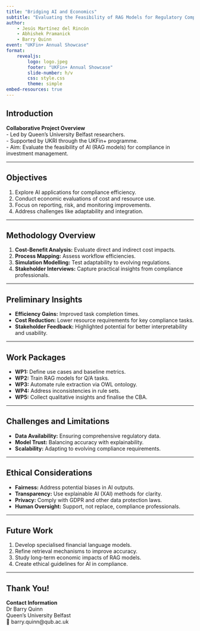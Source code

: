 ```yaml
---
title: "Bridging AI and Economics"
subtitle: "Evaluating the Feasibility of RAG Models for Regulatory Compliance"
author: 
    - Jesús Martínez del Rincón
    - Abhishek Pramanick
    - Barry Quinn
event: "UKFin+ Annual Showcase"
format: 
    revealjs:
        logo: logo.jpeg
        footer: "UKFin+ Annual Showcase"
        slide-number: h/v
        css: style.css
        theme: simple
embed-resources: true
---
```


## Introduction

**Collaborative Project Overview**  
- Led by Queen's University Belfast researchers.  
- Supported by UKRI through the UKFin+ programme.  
- Aim: Evaluate the feasibility of AI (RAG models) for compliance in investment management.

---

## Objectives

1. Explore AI applications for compliance efficiency.
2. Conduct economic evaluations of cost and resource use.
3. Focus on reporting, risk, and monitoring improvements.
4. Address challenges like adaptability and integration.

---

## Methodology Overview

1. **Cost-Benefit Analysis:** Evaluate direct and indirect cost impacts.  
2. **Process Mapping:** Assess workflow efficiencies.  
3. **Simulation Modelling:** Test adaptability to evolving regulations.  
4. **Stakeholder Interviews:** Capture practical insights from compliance professionals.

---

## Preliminary Insights

- **Efficiency Gains:** Improved task completion times.  
- **Cost Reduction:** Lower resource requirements for key compliance tasks.  
- **Stakeholder Feedback:** Highlighted potential for better interpretability and usability.

---

## Work Packages

- **WP1:** Define use cases and baseline metrics.  
- **WP2:** Train RAG models for Q/A tasks.  
- **WP3:** Automate rule extraction via OWL ontology.  
- **WP4:** Address inconsistencies in rule sets.  
- **WP5:** Collect qualitative insights and finalise the CBA.

---

## Challenges and Limitations

- **Data Availability:** Ensuring comprehensive regulatory data.  
- **Model Trust:** Balancing accuracy with explainability.  
- **Scalability:** Adapting to evolving compliance requirements.

---

## Ethical Considerations

- **Fairness:** Address potential biases in AI outputs.  
- **Transparency:** Use explainable AI (XAI) methods for clarity.  
- **Privacy:** Comply with GDPR and other data protection laws.  
- **Human Oversight:** Support, not replace, compliance professionals.

---

## Future Work

1. Develop specialised financial language models.  
2. Refine retrieval mechanisms to improve accuracy.  
3. Study long-term economic impacts of RAG models.  
4. Create ethical guidelines for AI in compliance.

---

## Thank You!

**Contact Information**  
Dr Barry Quinn  
Queen's University Belfast  
📧 barry.quinn@qub.ac.uk  
